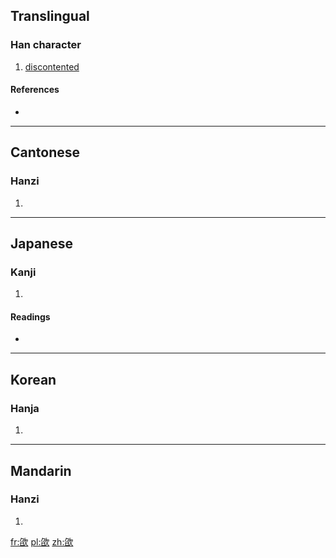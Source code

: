 ==Translingual==

===Han character===
{{Han char|rn=76|rad=欠|as=08|sn=12|four=2778<sub>2</sub>|canj=弓X弓人 (NXNO)}}

# [[discontented]]

====References====
* {{Han ref|kx=0569.070|dkj=16111|dj=0957.140|hdz=32143.040|uh=6B3F|ud=27455|bh=D9DC|bd=55772}}

----

==Cantonese==

===Hanzi===
{{yue-hanzi|jyut=|y=ham2}}

# {{defn|lang=yue|sort=欠08}}

----

==Japanese==

===Kanji===
{{ja-kanji|grade=|rs=欠08}}

# {{defn|lang=ja|sort=欠08}}

====Readings====
* {{ja-readings|on=[[たん]] (tan), [[とん]] (ton), [[かん]] (kan), [[こん]] (kon)|kun=[[もとめる]] (motomeru)}}

----

==Korean==

===Hanja===
{{ko-hanja|hangeul=감|eumhun=|rv=gam|mr=kam|y=kam}}

# {{defn|lang=ko|sort=欠08}}

----

==Mandarin==

===Hanzi===
{{cmn-hanzi|pin=[[chuǎn]] ([[chuan3]]), [[kǎn]] ([[kan3]])|wg=ch'uan<sup>3</sup>, k'an<sup>3</sup>}}

# {{defn|lang=cmn|sort=欠08}}

[[fr:欿]]
[[pl:欿]]
[[zh:欿]]